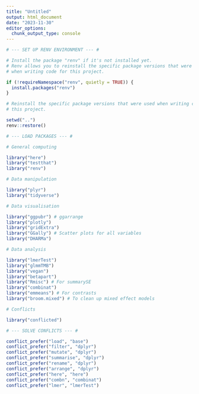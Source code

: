 ```yaml
---
title: "Untitled"
output: html_document
date: "2023-11-30"
editor_options: 
  chunk_output_type: console
---
```


```r

# --- SET UP RENV ENVIRONMENT --- #

# Install the package "renv" if it's not installed yet.
# Renv allows you to reinstall the specific package versions that were used 
# when writing code for this project.

if (!requireNamespace("renv", quietly = TRUE)) {
  install.packages("renv")
}

# Reinstall the specific package versions that were used when writing code for 
# this project.

setwd("..")
renv::restore()
```

```r

# --- LOAD PACKAGES --- #

# General computing

library("here")
library("testthat")
library("renv")

# Data manipulation

library("plyr")
library("tidyverse")

# Data visualisation

library("ggpubr") # ggarrange
library("plotly")
library("gridExtra")
library("GGally") # Scatter plots for all variables
library("DHARMa")

# Data analysis

library("lmerTest")
library("glmmTMB")
library("vegan")
library("betapart")
library("Rmisc") # For summarySE
library("combinat")
library("emmeans") # For contrasts
library("broom.mixed") # To clean up mixed effect models

# Conflicts

library("conflicted")
```

```r

# --- SOLVE CONFLICTS --- #

conflict_prefer("load", "base")
conflict_prefer("filter", "dplyr")
conflict_prefer("mutate", "dplyr")
conflict_prefer("summarise", "dplyr")
conflict_prefer("rename", "dplyr")
conflict_prefer("arrange", "dplyr")
conflict_prefer("here", "here")
conflict_prefer("combn", "combinat")
conflict_prefer("lmer", "lmerTest")
```